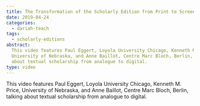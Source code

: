 ```yaml
---
title: The Transformation of the Scholarly Edition from Print to Screen
date: 2019-04-24
categories:
  - dariah-teach
tags:
  - scholarly-editions
abstract:
  This video features Paul Eggert, Loyola University Chicago, Kenneth M. Price,
  University of Nebraska, and Anne Baillot, Centre Marc Bloch, Berlin, talking
  about textual scholarship from analogue to digital.
type: video
---
```


This video features Paul Eggert, Loyola University Chicago, Kenneth M. Price,
University of Nebraska, and Anne Baillot, Centre Marc Bloch, Berlin, talking
about textual scholarship from analogue to digital.

<VideoCard
  title="The Transformation of the Scholarly Edition from Print to Screen"
  id="cKkVCzms-Sk"
  image="images/paul-eggert.png"
/>
